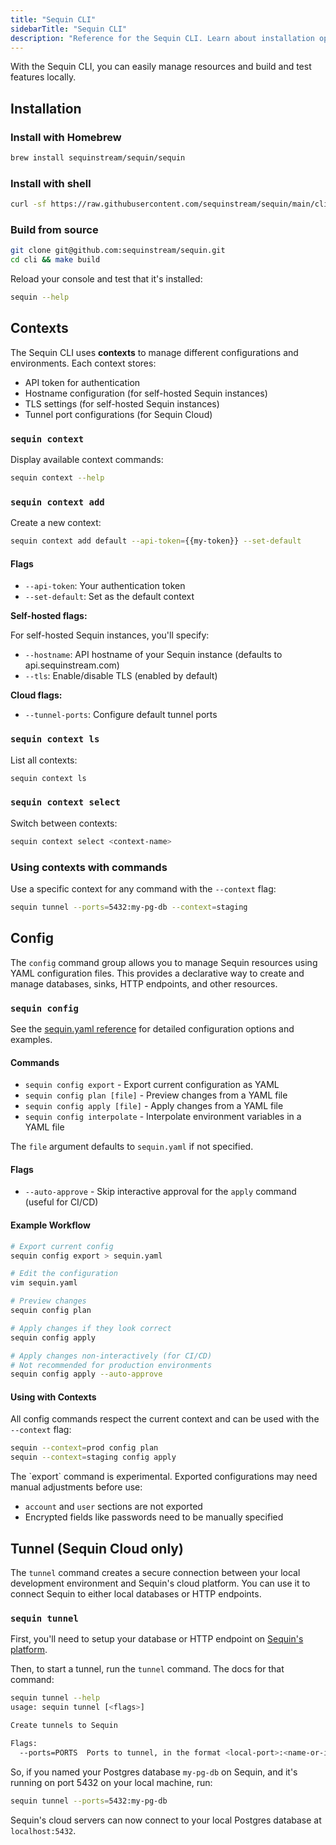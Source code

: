 ```yaml
---
title: "Sequin CLI"
sidebarTitle: "Sequin CLI"
description: "Reference for the Sequin CLI. Learn about installation options, context management, configuration commands, and local development tunnels."
---
```


With the Sequin CLI, you can easily manage resources and build and test features locally.

## Installation

### Install with Homebrew

```bash
brew install sequinstream/sequin/sequin
```

### Install with shell

```bash
curl -sf https://raw.githubusercontent.com/sequinstream/sequin/main/cli/installer.sh | sh
```

### Build from source

```bash
git clone git@github.com:sequinstream/sequin.git
cd cli && make build
```

Reload your console and test that it's installed:

```bash
sequin --help
```

## Contexts

The Sequin CLI uses **contexts** to manage different configurations and environments. Each context stores:
- API token for authentication
- Hostname configuration (for self-hosted Sequin instances)
- TLS settings (for self-hosted Sequin instances)
- Tunnel port configurations (for Sequin Cloud)

### `sequin context`

Display available context commands:

```bash
sequin context --help
```

### `sequin context add`

Create a new context:

```bash
sequin context add default --api-token={{my-token}} --set-default
```

#### Flags

- `--api-token`: Your authentication token
- `--set-default`: Set as the default context

**Self-hosted flags:**

For self-hosted Sequin instances, you'll specify:

- `--hostname`: API hostname of your Sequin instance (defaults to api.sequinstream.com)
- `--tls`: Enable/disable TLS (enabled by default)

**Cloud flags:**
- `--tunnel-ports`: Configure default tunnel ports

### `sequin context ls`

List all contexts:

```bash
sequin context ls
```

### `sequin context select`

Switch between contexts:

```bash
sequin context select <context-name>
```

### Using contexts with commands

Use a specific context for any command with the `--context` flag:

```bash
sequin tunnel --ports=5432:my-pg-db --context=staging
```

## Config

The `config` command group allows you to manage Sequin resources using YAML configuration files. This provides a declarative way to create and manage databases, sinks, HTTP endpoints, and other resources.

### `sequin config`

See the [sequin.yaml reference](/reference/sequin-yaml) for detailed configuration options and examples.

#### Commands

- `sequin config export` - Export current configuration as YAML
- `sequin config plan [file]` - Preview changes from a YAML file
- `sequin config apply [file]` - Apply changes from a YAML file
- `sequin config interpolate` - Interpolate environment variables in a YAML file

The `file` argument defaults to `sequin.yaml` if not specified.

#### Flags

- `--auto-approve` - Skip interactive approval for the `apply` command (useful for CI/CD)

#### Example Workflow

```bash
# Export current config
sequin config export > sequin.yaml

# Edit the configuration
vim sequin.yaml

# Preview changes
sequin config plan

# Apply changes if they look correct
sequin config apply

# Apply changes non-interactively (for CI/CD)
# Not recommended for production environments
sequin config apply --auto-approve
```

#### Using with Contexts

All config commands respect the current context and can be used with the `--context` flag:

```bash
sequin --context=prod config plan
sequin --context=staging config apply
```

<Info>
The `export` command is experimental. Exported configurations may need manual adjustments before use:

- `account` and `user` sections are not exported
- Encrypted fields like passwords need to be manually specified
</Info>

## Tunnel (Sequin Cloud only)

The `tunnel` command creates a secure connection between your local development environment and Sequin's cloud platform. You can use it to connect Sequin to either local databases or HTTP endpoints.

### `sequin tunnel`

First, you'll need to setup your database or HTTP endpoint on [Sequin's platform](https://sequinstream.com).

Then, to start a tunnel, run the `tunnel` command. The docs for that command:

```bash
sequin tunnel --help
usage: sequin tunnel [<flags>]

Create tunnels to Sequin

Flags:
  --ports=PORTS  Ports to tunnel, in the format <local-port>:<name-or-id>[,<local-port>:<name-or-id>]
```

So, if you named your Postgres database `my-pg-db` on Sequin, and it's running on port 5432 on your local machine, run:

```bash
sequin tunnel --ports=5432:my-pg-db
```

Sequin's cloud servers can now connect to your local Postgres database at `localhost:5432`.
